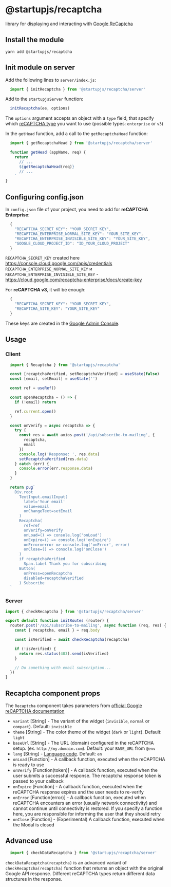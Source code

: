 
# @startupjs/recaptcha

library for displaying and interacting with [Google ReCaptcha](https://www.google.com/recaptcha/about/)

## Install the module

`yarn add @startupjs/recaptcha`

## Init module on server

Add the following lines to `server/index.js`:
```js
  import { initRecaptcha } from '@startupjs/recaptcha/server'
```
Add to the `startupjsServer` function:
```js
  initRecaptcha(ee, options)
```
The `options` argument accepts an object with a `type` field, that specify which [reCAPTCHA type](https://www.google.com/recaptcha/about) you want to use (possible types: `enterprise` or `v3`)

In the `getHead` function, add a call to the `getRecaptchaHead` function:

```js
  import { getRecaptchaHead } from '@startupjs/recaptcha/server'

  function getHead (appName, req) {
    return `
      // ...
      ${getRecaptchaHead(req)}
      // ...
    `
}
```

## Configuring config.json

In `config.json` file of your project, you need to add for **reCAPTCHA Enterprise**:

```js
  {
    "RECAPTCHA_SECRET_KEY": "YOUR_SECRET_KEY",
    "RECAPTCHA_ENTERPRISE_NORMAL_SITE_KEY": "YOUR_SITE_KEY",
    "RECAPTCHA_ENTERPRISE_INVISIBLE_SITE_KEY": "YOUR_SITE_KEY",
    "GOOGLE_CLOUD_PROJECT_ID": "ID_YOUR_CLOUD_PROJECT"
  }
```
`RECAPTCHA_SECRET_KEY` created here https://console.cloud.google.com/apis/credentials
`RECAPTCHA_ENTERPRISE_NORMAL_SITE_KEY` и `RECAPTCHA_ENTERPRISE_INVISIBLE_SITE_KEY` - https://cloud.google.com/recaptcha-enterprise/docs/create-key

For **reCAPTCHA v3**, it will be enough:
```js
  {
    "RECAPTCHA_SECRET_KEY": "YOUR_SECRET_KEY",
    "RECAPTCHA_SITE_KEY": "YOUR_SITE_KEY"
  }
```
These keys are created in the [Google Admin Console](https://www.google.com/recaptcha/admin/).

## Usage

### Client

```jsx
  import { Recaptcha } from '@startupjs/recaptcha'
```

```jsx example
  const [recaptchaVerified, setRecaptchaVerified] = useState(false)
  const [email, setEmail] = useState('')

  const ref = useRef()

  const openRecaptcha = () => {
    if (!email) return

    ref.current.open()
  }

  const onVerify = async recaptcha => {
    try {
      const res = await axios.post('/api/subscribe-to-mailing', {
        recaptcha,
        email
      })
      console.log('Response: ', res.data)
      setRecaptchaVerified(res.data)
    } catch (err) {
      console.error(err.response.data)
    }
  }

  return pug`
    Div.root
      TextInput.emailInput(
        label='Your email'
        value=email
        onChangeText=setEmail
      )
      Recaptcha(
        ref=ref
        onVerify=onVerify
        onLoad=() => console.log('onLoad')
        onExpire=() => console.log('onExpire')
        onError=error => console.log('onError', error)
        onClose=() => console.log('onClose')
      )
      if recaptchaVerified
        Span.label Thank you for subscribing
      Button(
        onPress=openRecaptcha
        disabled=recaptchaVerified
      ) Subscribe
  `
```

### Server
```js
import { checkRecaptcha } from '@startupjs/recaptcha/server'

export default function initRoutes (router) {
  router.post('/api/subscribe-to-mailing', async function (req, res) {
    const { recaptcha, email } = req.body

    const isVerified = await checkRecaptcha(recaptcha)

    if (!isVerified) {
      return res.status(403).send(isVerified)
    }

    // Do something with email subscription...
  })
}
```

## Recaptcha component props

The `Recaptcha` component takes parameters from [official Google reCAPTCHA documentation](https://developers.google.com/recaptcha/docs/invisible#config)

 - `variant` [String] - The variant of the widget (`invisible`, `normal` or `compact`). Default: `invisible`
 - `theme` [String] - The color theme of the widget (`dark` or `light`). Default: `light`
 - `baseUrl` [String] - The URL (domain) configured in the reCAPTCHA setup. (ex. `http://my.domain.com`). Default: your `BASE_URL` from `@env`
 - `lang` [String] - [Language code](https://developers.google.com/recaptcha/docs/language). Default: `en`
 - `onLoad` [Function] - A callback function, executed when the reCAPTCHA is ready to use
 - `onVerify` [Function(token)] - A callback function, executed when the user submits a successful response. The recaptcha response token is passed to your callback
 - `onExpire` [Function] - A callback function, executed when the reCAPTCHA response expires and the user needs to re-verify
 - `onError` [Function(error)] - A callback function, executed when reCAPTCHA encounters an error (usually network connectivity) and cannot continue until connectivity is restored. If you specify a function here, you are responsible for informing the user that they should retry
 - `onClose` [Function] - (Experimental) A callback function, executed when the Modal is closed

## Advanced use

```js
  import { checkDataRecaptcha } from '@startupjs/recaptcha/server'
```

`checkDataRecaptcha(recaptcha)` is an advanced variant of `checkRecaptcha(recaptcha)` function that returns an object with the original Google API response. Different reCAPTCHA types return different data structures in the response.
